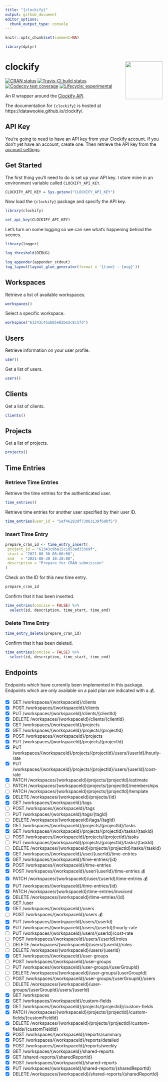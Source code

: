 ```yaml
---
title: "{clockify}"
output: github_document
editor_options: 
  chunk_output_type: console
---
```


<!-- README.md is generated from README.Rmd. Please edit that file -->

```r
knitr::opts_chunk$set(comment=NA)

library(dplyr)
```

# clockify <img src="man/figures/clockify-hex.png" align="right" alt="" width="120" />

<!-- badges: start -->
[![CRAN status](https://www.r-pkg.org/badges/version/clockify)](https://cran.r-project.org/package=clockify)
[![Travis-CI build status](https://travis-ci.org/datawookie/clockify.svg?branch=master)](https://travis-ci.org/datawookie/clockify)
[![Codecov test coverage](https://img.shields.io/codecov/c/github/datawookie/clockify.svg)](https://codecov.io/github/datawookie/clockify)
[![Lifecycle: experimental](https://img.shields.io/badge/lifecycle-experimental-orange.svg)](https://lifecycle.r-lib.org/articles/stages.html)<!-- badges: end -->

An R wrapper around the [Clockify API](https://clockify.me/developers-api).

The documentation for `{clockify}` is hosted at https://datawookie.github.io/clockify/.

## API Key

You're going to need to have an API key from your Clockify account. If you don't yet have an account, create one. Then retrieve the API key from the [account settings](https://clockify.me/user/settings).

## Get Started

The first thing you'll need to do is set up your API key. I store mine in an environment variable called `CLOCKIFY_API_KEY`.

<!-- Use API key from demo account. -->

```r
CLOCKIFY_API_KEY = Sys.getenv("CLOCKIFY_API_KEY")
```

Now load the `{clockify}` package and specify the API key.

```r
library(clockify)

set_api_key(CLOCKIFY_API_KEY)
```

Let's turn on some logging so we can see what's happening behind the scenes.

```r
library(logger)

log_threshold(DEBUG)
```
```r
log_appender(appender_stdout)
log_layout(layout_glue_generator(format = '{time} — {msg}'))
```

## Workspaces

Retrieve a list of available workspaces.

```r
workspaces()
```

Select a specific workspace.

```r
workspace("61343c45ab05e02be2c8c1fd")
```

## Users

Retrieve information on your user profile.

```r
user()
```

Get a list of users.

```r
users()
```

## Clients

Get a list of clients.

```r
clients()
```

## Projects

Get a list of projects.

```r
projects()
```

## Time Entries

### Retrieve Time Entries

Retrieve the time entries for the authenticated user.

```r
time_entries()
```

Retrieve time entries for another user specified by their user ID.

```r
time_entries(user_id = "5ef46293df73063139f60bf5")
```

### Insert Time Entry

```r
prepare_cran_id <- time_entry_insert(
 project_id = "61343c9ba15c1d53ad33369f",
 start = "2021-08-30 08:00:00",
 end   = "2021-08-30 10:30:00",
 description = "Prepare for CRAN submission"
)
```

Check on the ID for this new time entry.

```r
prepare_cran_id
```

Confirm that it has been inserted.

```r
time_entries(concise = FALSE) %>%
  select(id, description, time_start, time_end)
```

### Delete Time Entry

```r
time_entry_delete(prepare_cran_id)
```

Confirm that it has been deleted.

```r
time_entries(concise = FALSE) %>%
  select(id, description, time_start, time_end)
```

## Endpoints

<!-- This list generated by api-get-endpoints.R. -->

Endpoints which have currently been implemented in this package. Endpoints which are only available on a paid plan are indicated with a 💰.

- [X] GET /workspaces/{workspaceId}/clients
- [X] POST /workspaces/{workspaceId}/clients
- [X] PUT /workspaces/{workspaceId}/clients/{clientId}
- [X] DELETE /workspaces/{workspaceId}/clients/{clientId}
- [X] GET /workspaces/{workspaceId}/projects
- [X] GET /workspaces/{workspaceId}/projects/{projectId}
- [X] POST /workspaces/{workspaceId}/projects
- [X] PUT /workspaces/{workspaceId}/projects/{projectId}
- [X] PUT /workspaces/{workspaceId}/projects/{projectId}/users/{userId}/hourly-rate
- [X] PUT /workspaces/{workspaceId}/projects/{projectId}/users/{userId}/cost-rate
- [X] PATCH /workspaces/{workspaceId}/projects/{projectId}/estimate
- [ ] PATCH /workspaces/{workspaceId}/projects/{projectId}/memberships
- [ ] PATCH /workspaces/{workspaceId}/projects/{projectId}/template
- [X] DELETE /workspaces/{workspaceId}/projects/{id}
- [X] GET /workspaces/{workspaceId}/tags
- [ ] POST /workspaces/{workspaceId}/tags
- [ ] PUT /workspaces/{workspaceId}/tags/{tagId}
- [ ] DELETE /workspaces/{workspaceId}/tags/{tagId}
- [X] GET /workspaces/{workspaceId}/projects/{projectId}/tasks
- [X] GET /workspaces/{workspaceId}/projects/{projectId}/tasks/{taskId}
- [ ] POST /workspaces/{workspaceId}/projects/{projectId}/tasks
- [ ] PUT /workspaces/{workspaceId}/projects/{projectId}/tasks/{taskId}
- [ ] DELETE /workspaces/{workspaceId}/projects/{projectId}/tasks/{taskId}
- [X] GET /workspaces/{workspaceId}/user/{userId}/time-entries
- [X] GET /workspaces/{workspaceId}/time-entries/{id}
- [X] POST /workspaces/{workspaceId}/time-entries
- [X] POST /workspaces/{workspaceId}/user/{userId}/time-entries 💰
- [X] PATCH /workspaces/{workspaceId}/user/{userId}/time-entries 💰
- [X] PUT /workspaces/{workspaceId}/time-entries/{id}
- [X] PATCH /workspaces/{workspaceId}/time-entries/invoiced
- [X] DELETE /workspaces/{workspaceId}/time-entries/{id}
- [X] GET /user
- [X] GET /workspaces/{workspaceId}/users
- [ ] POST /workspaces/{workspaceId}/users 💰
- [X] PUT /workspaces/{workspaceId}/users/{userId}
- [X] PUT /workspaces/{workspaceId}/users/{userId}/hourly-rate
- [ ] PUT /workspaces/{workspaceId}/users/{userId}/cost-rate
- [ ] POST /workspaces/{workspaceId}/users/{userId}/roles
- [ ] DELETE /workspaces/{workspaceId}/users/{userId}/roles
- [ ] DELETE /workspaces/{workspaceId}/users/{userId}
- [X] GET /workspaces/{workspaceId}/user-groups
- [ ] POST /workspaces/{workspaceId}/user-groups
- [ ] PUT /workspaces/{workspaceId}/user-groups/{userGroupId}
- [ ] DELETE /workspaces/{workspaceId}/user-groups/{userGroupId}
- [ ] POST /workspaces/{workspaceId}/user-groups/{userGroupId}/users
- [ ] DELETE /workspaces/{workspaceId}/user-groups/{userGroupId}/users/{userId}
- [X] GET /workspaces
- [X] GET /workspaces/{workspaceId}/custom-fields
- [X] GET /workspaces/{workspaceId}/projects/{projectid}/custom-fields
- [X] PATCH /workspaces/{workspaceId}/projects/{projectid}/custom-fields/{customFieldId}
- [X] DELETE /workspaces/{workspaceId}/projects/{projectid}/custom-fields/{customFieldId}
- [X] POST /workspaces/{workspaceId}/reports/summary
- [X] POST /workspaces/{workspaceId}/reports/detailed
- [X] POST /workspaces/{workspaceId}/reports/weekly
- [X] GET /workspaces/{workspaceId}/shared-reports
- [X] GET /shared-reports/{sharedReportId}
- [X] POST /workspaces/{workspaceId}/shared-reports
- [X] PUT /workspaces/{workspaceId}/shared-reports/{sharedReportId}
- [X] DELETE /workspaces/{workspaceId}/shared-reports/{sharedReportId}
